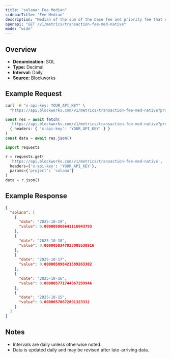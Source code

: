 ```yaml
---
title: "solana: Fee Median"
sidebarTitle: "Fee Median"
description: "Median of the sum of the base fee and priority fee that day"
openapi: "GET /v1/metrics/transaction-fee-med-native"
mode: "wide"
---
```


## Overview

- **Denomination:** SOL
- **Type:** Decimal
- **Interval:** Daily
- **Source:** Blockworks

## Example Request

<CodeGroup>

```bash cURL
curl -H "x-api-key: YOUR_API_KEY" \
  "https://api.blockworks.com/v1/metrics/transaction-fee-med-native?project=solana"
```

```typescript TypeScript
const res = await fetch(
  'https://api.blockworks.com/v1/metrics/transaction-fee-med-native?project=solana',
  { headers: { 'x-api-key': 'YOUR_API_KEY' } }
)
const data = await res.json()
```

```python Python
import requests

r = requests.get(
  'https://api.blockworks.com/v1/metrics/transaction-fee-med-native',
  headers={'x-api-key': 'YOUR_API_KEY'},
  params={'project': 'solana'}
)
data = r.json()
```

</CodeGroup>

## Example Response

```json
{
  "solana": [
    {
      "date": "2025-10-19",
      "value": 0.000005860641116943793
    },
    {
      "date": "2025-10-18",
      "value": 0.0000059347923805530916
    },
    {
      "date": "2025-10-17",
      "value": 0.000005898421589263302
    },
    {
      "date": "2025-10-16",
      "value": 0.000005771744067299946
    },
    {
      "date": "2025-10-15",
      "value": 0.00000578672801323332
    }
  ]
}
```

## Notes
- Intervals are daily unless otherwise noted.
- Data is updated daily and may be revised after late-arriving data.